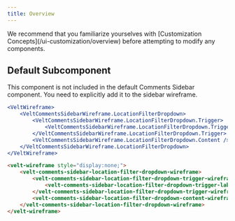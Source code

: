 ```yaml
---
title: Overview
---
```


<Note>
We recommend that you familiarize yourselves with [Customization Concepts](/ui-customization/overview) before attempting to modify any components.
</Note>



## Default Subcomponent

This component is not included in the default Comments Sidebar component. You need to explicitly add it to the sidebar wireframe.


<RequestExample>

```jsx React / Next.js
<VeltWireframe>
    <VeltCommentsSidebarWireframe.LocationFilterDropdown>
        <VeltCommentsSidebarWireframe.LocationFilterDropdown.Trigger>
            <VeltCommentsSidebarWireframe.LocationFilterDropdown.Trigger.Label />
        </VeltCommentsSidebarWireframe.LocationFilterDropdown.Trigger>
        <VeltCommentsSidebarWireframe.LocationFilterDropdown.Content />
    </VeltCommentsSidebarWireframe.LocationFilterDropdown>
</VeltWireframe>
```


```HTML HTML
<velt-wireframe style="display:none;">
    <velt-comments-sidebar-location-filter-dropdown-wireframe>
        <velt-comments-sidebar-location-filter-dropdown-trigger-wireframe>
            <velt-comments-sidebar-location-filter-dropdown-trigger-label-wireframe></velt-comments-sidebar-location-filter-dropdown-trigger-label-wireframe>
        </velt-comments-sidebar-location-filter-dropdown-trigger-wireframe>
        <velt-comments-sidebar-location-filter-dropdown-content-wireframe></velt-comments-sidebar-location-filter-dropdown-content-wireframe>
    </velt-comments-sidebar-location-filter-dropdown-wireframe>
</velt-wireframe>
```
</RequestExample>




